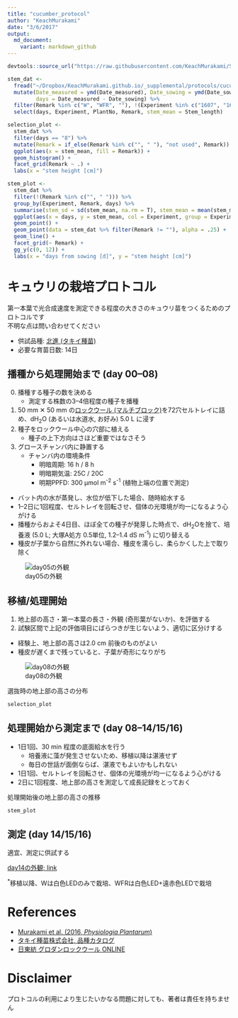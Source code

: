 ```yaml
---
title: "cucumber_protocol"
author: "KeachMurakami"
date: "3/6/2017"
output:
  md_document:
    variant: markdown_github
---
```


```r
devtools::source_url("https://raw.githubusercontent.com/KeachMurakami/Sources/master/Startup_silent.R")

stem_dat <-
  fread("~/Dropbox/KeachMurakami.github.io/_supplemental/protocols/cucumber/stem_height_log.csv") %>%
  mutate(Date_measured = ymd(Date_measured), Date_sowing = ymd(Date_sowing),
         days = Date_measured - Date_sowing) %>%
  filter(Remark %in% c("W", "WFR", ""), !(Experiment %in% c("1607", "1608", "x1"))) %>%
  select(days, Experiment, PlantNo, Remark, stem_mean = Stem_length)

selection_plot <-
  stem_dat %>%
  filter(days == "8") %>%
  mutate(Remark = if_else(Remark %in% c("", " "), "not used", Remark)) %>%
  ggplot(aes(x = stem_mean, fill = Remark)) +
  geom_histogram() +
  facet_grid(Remark ~ .) +
  labs(x = "stem height [cm]")

stem_plot <-
  stem_dat %>%
  filter(!(Remark %in% c("", " "))) %>%
  group_by(Experiment, Remark, days) %>%
  summarise(stem_sd = sd(stem_mean, na.rm = T), stem_mean = mean(stem_mean, na.rm = T)) %>%
  ggplot(aes(x = days, y = stem_mean, col = Experiment, group = Experiment)) +
  geom_point() +
  geom_point(data = stem_dat %>% filter(Remark != ""), alpha = .25) +
  geom_line() +
  facet_grid(~ Remark) +
  gg_y(c(0, 12)) +
  labs(x = "days from sowing [d]", y = "stem height [cm]")
```

# キュウリの栽培プロトコル

第一本葉で光合成速度を測定できる程度の大きさのキュウリ苗をつくるためのプロトコルです  
不明な点は問い合わせてください  


- 供試品種: [北進 (タキイ種苗)](http://www.takii.co.jp/CGI/tsk/shohin/shohin.cgi?breed_seq=00000108)
- 必要な育苗日数: 14日


## 播種から処理開始まで (day 00--08)

0. 播種する種子の数を決める
    - 測定する株数の3--4倍程度の種子を播種
1. 50 mm ✕ 50 mm の[ロックウール (マルチブロック)](http://www.nittobo.co.jp/business/environment-health/green/grodan/syouhin.html)を72穴セルトレイに詰め、dH~2~O (あるいは水道水, お好み) 5.0 L に浸す
2. 種子をロックウール中心の穴部に植える
    - 種子の上下方向はさほど重要ではなさそう
3. グロースチャンバ内に静置する
    - チャンバ内の環境条件
        - 明暗周期: 16 h / 8 h
        - 明暗期気温: 25C / 20C
        - 明期PPFD: 300 µmol m^-2^ s^-1^ (植物上端の位置で測定)

- バット内の水が蒸発し、水位が低下した場合、随時給水する
- 1--2日に1回程度、セルトレイを回転させ、個体の光環境が均一になるよう心がける
- 播種からおよそ4日目、ほぼ全ての種子が発芽した時点で、dH~2~Oを捨て、培養液 (5.0 L; 大塚A処方 0.5単位, 1.2--1.4 dS m^-1^) に切り替える
- 種皮が子葉から自然に外れない場合、種皮を濡らし、柔らかくした上で取り除く

![day05の外観](photo_day05.png)



## 移植/処理開始

1. 地上部の高さ・第一本葉の長さ・外観 (奇形葉がないか)、を評価する
2. 試験区間で上記の評価項目にばらつきが生じないよう、適切に区分けする

- 経験上、地上部の高さは2.0 cm 前後のものがよい
- 種皮が遅くまで残っていると、子葉が奇形になりがち

![day08の外観](photo_day08_1.png)

選抜時の地上部の高さの分布

```r
selection_plot
```

## 処理開始から測定まで (day 08--14/15/16)

- 1日1回、30 min 程度の底面給水を行う
    - 培養液に藻が発生させないため、移植以降は湛液せず
    - 毎日の世話が面倒ならば、湛液でもよいかもしれない
- 1日1回、セルトレイを回転させ、個体の光環境が均一になるよう心がける
- 2日に1回程度、地上部の高さを測定して成長記録をとっておく

処理開始後の地上部の高さの推移

```r
stem_plot
```


## 測定 (day 14/15/16)

適宜、測定に供試する

[day14の外観; link](http://onlinelibrary.wiley.com/store/10.1111/ppl.12421/asset/supinfo/ppl12421-sup-0001-FigureS1.pdf?v=1&s=677bc5fc64b632917af7d2d801b950631f2e8270)

^\*^移植以降、Wは白色LEDのみで栽培、WFRは白色LED+遠赤色LEDで栽培


# References

- [Murakami et al. (2016, *Physiologia Plantarum*)](http://onlinelibrary.wiley.com/wol1/doi/10.1111/ppl.12421/abstract)
- [タキイ種苗株式会社, 品種カタログ](http://www.takii.co.jp/CGI/tsk/shohin/shohin.cgi?breed_seq=00000108)
- [日東紡 グロダンロックウール ONLINE](http://www.nittobo.co.jp/business/environment-health/green/grodan/syouhin.html)


# Disclaimer

プロトコルの利用により生じたいかなる問題に対しても、著者は責任を持ちません